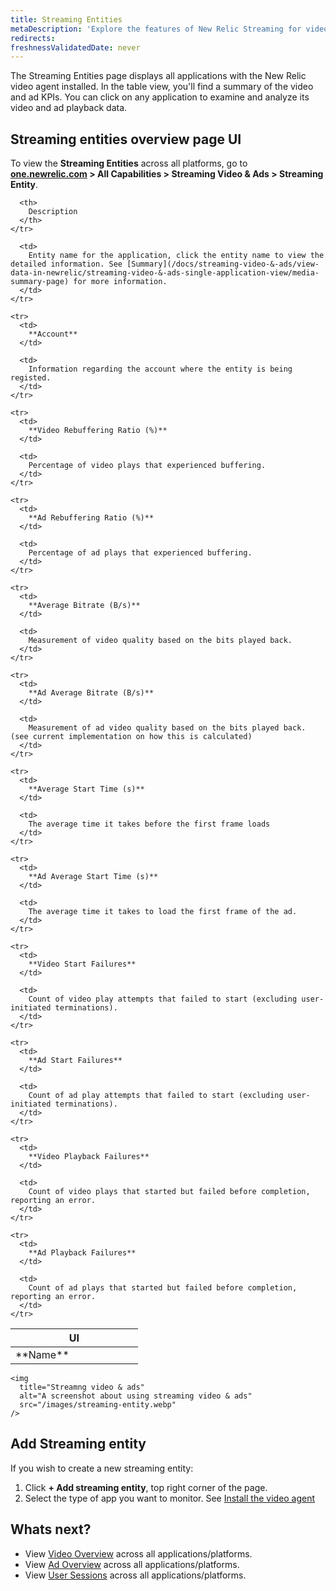 ```yaml
---
title: Streaming Entities
metaDescription: 'Explore the features of New Relic Streaming for video and ads, providing detailed insights into active entities.'
redirects:
freshnessValidatedDate: never
---
```


The Streaming Entities page displays all applications with the New Relic video agent installed. In the table view, you'll find a summary of the video and ad KPIs. You can click on any application to examine and analyze its video and ad playback data.

## Streaming entities overview page UI

To view the **Streaming Entities** across all platforms, go to <DNT>**[one.newrelic.com](https://one.newrelic.com) > All Capabilities > Streaming Video & Ads > Streaming Entity**</DNT>.

<table>
  <thead>
    <tr>
      <th width="50%">
        UI
      </th>

      <th>
        Description
      </th>
    </tr>
  </thead>

  <tbody>
    <tr>
      <td>
        **Name**
      </td>

      <td>
        Entity name for the application, click the entity name to view the detailed information. See [Summary](/docs/streaming-video-&-ads/view-data-in-newrelic/streaming-video-&-ads-single-application-view/media-summary-page) for more information.
      </td>
    </tr>

    <tr>
      <td>
        **Account**
      </td>

      <td>
        Information regarding the account where the entity is being registed.
      </td>
    </tr>

    <tr>
      <td>
        **Video Rebuffering Ratio (%)**
      </td>

      <td>
        Percentage of video plays that experienced buffering.
      </td>
    </tr>

    <tr>
      <td>
        **Ad Rebuffering Ratio (%)**
      </td>

      <td>
        Percentage of ad plays that experienced buffering.
      </td>
    </tr>

    <tr>
      <td>
        **Average Bitrate (B/s)**
      </td>

      <td>
        Measurement of video quality based on the bits played back.
      </td>
    </tr>

    <tr>
      <td>
        **Ad Average Bitrate (B/s)**
      </td>

      <td>
        Measurement of ad video quality based on the bits played back. (see current implementation on how this is calculated)
      </td>
    </tr>

    <tr>
      <td>
        **Average Start Time (s)**
      </td>

      <td>
        The average time it takes before the first frame loads
      </td>
    </tr>

    <tr>
      <td>
        **Ad Average Start Time (s)**
      </td>

      <td>
        The average time it takes to load the first frame of the ad.
      </td>
    </tr>

    <tr>
      <td>
        **Video Start Failures**
      </td>

      <td>
        Count of video play attempts that failed to start (excluding user-initiated terminations).
      </td>
    </tr>

    <tr>
      <td>
        **Ad Start Failures**
      </td>

      <td>
        Count of ad play attempts that failed to start (excluding user-initiated terminations).
      </td>
    </tr>

    <tr>
      <td>
        **Video Playback Failures**
      </td>

      <td>
        Count of video plays that started but failed before completion, reporting an error.
      </td>
    </tr>

    <tr>
      <td>
        **Ad Playback Failures**
      </td>

      <td>
        Count of ad plays that started but failed before completion, reporting an error.
      </td>
    </tr>
  </tbody>
</table>

    <img
      title="Streamng video & ads"
      alt="A screenshot about using streaming video & ads"
      src="/images/streaming-entity.webp"
    />

## Add Streaming entity

If you wish to create a new streaming entity:

1. Click **+ Add streaming entity**, top right corner of the page.
2. Select the type of app you want to monitor. See [Install the video agent](/docs/streaming-video-&-ads/installation/install-the-streaming-video-&-ads-agent/#installation)

## Whats next?

* View [Video Overview](/docs/streaming-video-&-ads/view-data-in-newrelic/streaming-video-&-ads-all-platform-view/video-overview) across all applications/platforms.
* View [Ad Overview](/docs/streaming-video-&-ads/view-data-in-newrelic/streaming-video-&-ads-all-platform-view/ads-overview) across all applications/platforms.
* View [User Sessions](/docs/streaming-video-&-ads/view-data-in-newrelic/streaming-video-&-ads-all-platform-view/user-sessions/overview) across all applications/platforms.
